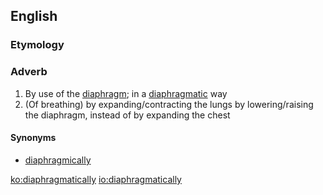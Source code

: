 ==English==

===Etymology===
{{suffix|diaphragmatic|ally|lang=en}}

===Adverb===
{{en-adv}}

# By use of the [[diaphragm]]; in a [[diaphragmatic]] way
# (Of breathing) by expanding/contracting the lungs by lowering/raising the diaphragm, instead of by expanding the chest

====Synonyms====
* [[diaphragmically]]

[[ko:diaphragmatically]]
[[io:diaphragmatically]]